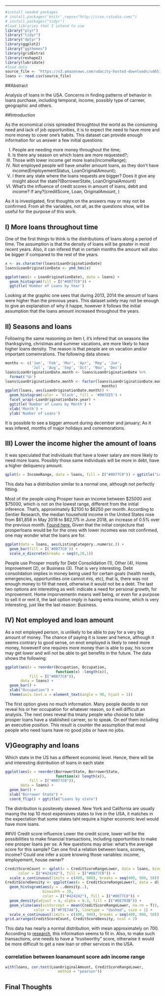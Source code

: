 ------------------
```r
#install needed packages
# install.packages('knitr',repos="http://cran.rstudio.com/")
# install.packages("tidyr")
#load libraries that I intend to use
library("plyr") 
library("tidyr")
library("dplyr")
library(ggplot2)
library("ggthemes")
library(gridExtra)
library(reshape2)
library(lubridate)
#load data
source_file <- "https://s3.amazonaws.com/udacity-hosted-downloads/ud651/prosperLoanData.csv"
loans <- read.csv(source_file)
```

##Abstract

Analysis of loans in the USA. Concerns in finding patterns of behavior in loans purchase, including
temporal, income, possibly type of carreer, geographic and others.

##Introduction

As the economical crisis spreaded throughtout the world as the consuming need and lack of job opportunities, it is to 
expect the need to have more and more money to cover one's habits. This dataset can provide enough information for us answer a few initial questions:

  I) People are needing more money throughout the time;
 II) Is there any season on which loans are more requested?;
III) Those with lower income get more loans(IncomeRange);
 IV) Not employed people will have smaller amount loans, as they don't have income(EmployementStatus, LoanOriginalAmount);
  V) I there any state where the loans requests are bigger? Does it  give any insight about the state?(BorrowerState, LoanOriginalAmount)
 VI) What's the influence of credit scores in amount of loans, debit and income? If any?(creditScore, Loan, OriginalAmount, )

As it is investigated, first thoughts on the answers may or may not be confirmed. From all the variables, not all, as the questions show, will be useful for the purpose of this work.

## I) More loans throughout time

One of the first things to think is the distributions of loans along a period of time. The assumption is that the density of loans will be greater in most recent years. Also, it can infered that in certain months the amount will also be bigger if compared to the rest of the years. 

```r
x <- as.character(loans$LoanOriginationDate)
loans$LoanOriginationDate <- ymd_hms(x)

ggplot(aes(x = LoanOriginationDate), data = loans) +
  geom_histogram(fill = I("#0077C0")) + 
  ggtitle('Number of Loans by Year')
```

Looking at the graphic one sees that during 2013, 2014 the amount of loans were higher than the previous years. This dataset solely may not be enough to give an explanation of why  it happe, however it follows the initial assumption that the loans amount increased throughout the years.

## II) Seasons and loans

Following the same reasoning on item I, it's infered that on seasons like thanksgiving, christmas and summer vacations, are more likely to hace higher loans density. The reason is that people are on vacation and/or important comemrations.
The following data shows:

```r
months <- c('Jan', 'Feb', 'Mar', 'Apr', 'May', 'Jun',
            'Jul', 'Aug', 'Sep', 'Oct', 'Nov', 'Dec')
loans$LoanOriginationDate.month <- loans$LoanOriginationDate %>%
  format('%b')
loans$LoanOriginationDate.month <- factor(loans$LoanOriginationDate.month,
                                            months)
ggplot(loans, aes(LoanOriginationDate.month)) +
  geom_histogram(color = 'black', fill = '#007EE5') +
  facet_wrap(~LoanOriginationDate.year) +
  ggtitle('Number of Loans by Month') +
  xlab('Month') +
  ylab('Number of Loans')
```

It is possible to see a bigger amount during december and january; As it was infered, months of major holidays and comemorations.

## III) Lower the income higher the amount of loans
It was speculated that individuals that have a lower salary are more likely to need more loans. Possibly those same individuals will be more in debt, have a higher deliquency amount. 

```r
qplot(x = IncomeRange, data = loans, fill = I("#0077C0")) + ggtitle("Loans per income range")
```

This data has a distribution similar to a normal one, although not perfectly fitting.

Most of the people using Prosper have an income between $25000 and $75000, which is not on the lowest range, different from the 
initial inference. That's, approximately $2100 to $6250 per month.
According to Sentier Research, the median household income in the United States rose from $61,858 in May 2018 to $62,175 in June 2018, an increase of 0.5% over the previous month.
[Found here.](https://seekingalpha.com/article/4193310-june-2018-median-household-income)
Given that the initial conjecture that prosperloans would be for the ones with lower incomes was not confirmed, 
one may wonder what the loans are for.

```r
ggplot(data = loans, aes(ListingCategory..numeric.)) + 
  geom_bar(fill = I('#0077C0')) +
  scale_x_discrete(breaks = seq(0,20,1)) 
```

People use Prosper mostly for Debt Consolidation (1), Other (4), Home Improvement (2), or Business (3).
That is very interesting. Debt consolidation implies in money being used for certain goals (health needs, emergencies, opportunities one cannot mis, etc), 
that is, there was not enough money to fill that need, otherwise it would not be a debt.
The last two options are interesting as well: indicate a need for personal growth, for improvement.
Home imporvementn means well being, or even for a purpose to sell it or rent it, the last option imply in having extra income, which is very interesting,
just like the last reason: Business. 

## IV) Not employed and loan amount
As a not employed person, is unlikely to be able to pay for a very big amount of money. The chance of paying it is lower and hence, although it seems contrary to good sense, on enot employed is likely to need more money, howeverif one requires more money than is able to pay, his score may get lower and will not be able to get benefits in the future.
The data shows the following:

```r
ggplot(aes(x = reorder(Occupation, Occupation,
                       function(x) -length(x)),
           fill = I("#0077C0")),
       data = loans) +
  geom_bar() +
  xlab("Occupation") +
  theme(axis.text.x = element_text(angle = 90, hjust = 1))
```
The first option gives no much information. Many people decide to not reveal his or her occupation for whatever reason, so it will difficult an analysis. The next ones reveal tha tmany people who choose to take prosper loans have a stablished carreer, so to speak. On eof them including an executive position. This result is counter the assumption that most people who need loans have no good jobs or have no jobs. 

## V)Geography and loans
Which state in the US has a different economic level. Hence, there will be and interesting distribution of loans in each state

```r
ggplot(aes(x = reorder(BorrowerState, BorrowerState, 
                       function(x) length(x)),
           fill = I("#0077C0")),
       data = loans) +
  geom_bar() +
  xlab("Borrower State") +
  coord_flip() + ggtitle("Loans by state")
```
The distribution is positevely skewed. New York and California are usually maong the top 10 most expensives states to live in the USA, it matches in the expectation that some states taht require a higher economic level would have more loans.

##VI) Credit score influence
Lower the credit score, lower will be the possibilities to make financial transactions, including opportunities to make new prosper loans per se. A few questions may arise: what's the average score for this sample? Can one find a relation between loans, scores, income? Could one infer a score knowing those variables: income, employement, house owner?

```r
CreditScoreCount <- qplot(x = CreditScoreRangeLower, data = loans, binwidth = 20,
      color = I("#424242"), fill = I("#0077C0")) +
  scale_x_continuous(limits = c(400, 900), breaks = seq(400, 900, 50))
CreditScoreDensity <- ggplot(aes(x = CreditScoreRangeLower), data = d) +
  geom_histogram(aes(y = ..density..),
                 binwidth = 20,
                 color = I("#424242"), fill = I("#0077C0")) +
  geom_density(adjust = 4, alpha = 0.3, fill = I("#DE703B")) +
  geom_vline(aes(xintercept = mean(CreditScoreRangeLower, na.rm = T)),
             color = I("#F7E74A"), linetype = "dashed", size = 1) +
  scale_x_continuous(limits = c(400, 900), breaks = seq(400, 900, 50))
grid.arrange(CreditScoreCount, CreditScoreDensity, ncol = 2)
```
This data has nearly a normal distribution, with mean approximately on 700. According to [research](https://www.cnbc.com/2018/09/24/average-fico-score-hits-an-all-time-high.html), this information seems to fit in. Also, to make such transactions, one needs to have a "trustworthy" score, otherwise it would be more difficult to get a new loan or other services in the USA.

### correlation between loanamount score adn income range
```r
with(loans, cor.test(LoanOriginalAmount, CreditScoreRangeLower, 
                        method = "pearson"))
```



## Final Thoughts


